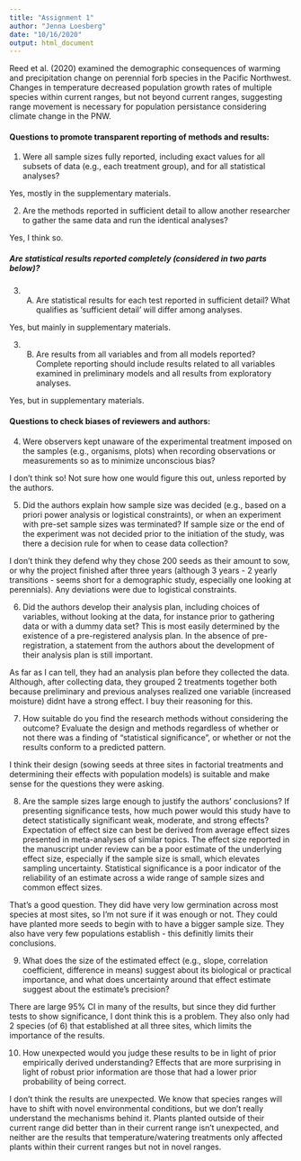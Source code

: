 ```yaml
---
title: "Assignment 1"
author: "Jenna Loesberg"
date: "10/16/2020"
output: html_document
---
```


Reed et al. (2020) examined the demographic consequences of warming and precipitation change on perennial forb species in the Pacific Northwest. Changes in temperature decreased population growth rates of multiple species within current ranges, but not beyond current ranges, suggesting range movement is necessary for population persistance considering climate change in the PNW.


#### Questions to promote transparent reporting of methods and results:

1. Were all sample sizes fully reported, including exact values for all subsets of data (e.g., each treatment group), and for all statistical analyses? 

Yes, mostly in the supplementary materials.

2. Are the methods reported in sufficient detail to allow another researcher to gather the same
data and run the identical analyses? 

Yes, I think so.

##### Are statistical results reported completely (considered in two parts below)?

3. A) Are statistical results for each test reported in sufficient detail? What qualifies as ‘sufficient
detail’ will differ among analyses.

Yes, but mainly in supplementary materials.

3. B) Are results from all variables and from all models reported? Complete reporting should include
results related to all variables examined in preliminary models and all results from exploratory
analyses. 

Yes, but in supplementary materials. 

#### Questions to check biases of reviewers and authors:

4. Were observers kept unaware of the experimental treatment imposed on the samples (e.g.,
organisms, plots) when recording observations or measurements so as to minimize unconscious
bias? 

I don't think so! Not sure how one would figure this out, unless reported by the authors.

5. Did the authors explain how sample size was decided (e.g., based on a priori power analysis or
logistical constraints), or when an experiment with pre-set sample sizes was terminated? If
sample size or the end of the experiment was not decided prior to the initiation of the study, was
there a decision rule for when to cease data collection? 

I don't think they defend why they chose 200 seeds as their amount to sow, or why the project finished after three years (although 3 years - 2 yearly transitions - seems short for a demographic study, especially one looking at perennials). Any deviations were due to logistical constraints.

6. Did the authors develop their analysis plan, including choices of variables, without looking at the
data, for instance prior to gathering data or with a dummy data set? This is most easily
determined by the existence of a pre-registered analysis plan. In the absence of pre-registration,
a statement from the authors about the development of their analysis plan is still important.

As far as I can tell, they had an analysis plan before they collected the data. Although, after collecting data, they grouped 2 treatments together both because preliminary and previous analyses realized one variable (increased moisture) didnt have a strong effect. I buy their reasoning for this. 

7. How suitable do you find the research methods without considering the outcome? Evaluate the
design and methods regardless of whether or not there was a finding of “statistical significance”,
or whether or not the results conform to a predicted pattern.

I think their design (sowing seeds at three sites in factorial treatments and determining their effects with population models) is suitable and make sense for the questions they were asking.

8. Are the sample sizes large enough to justify the authors’ conclusions? If presenting significance
tests, how much power would this study have to detect statistically significant weak, moderate,
and strong effects? Expectation of effect size can best be derived from average effect sizes
presented in meta-analyses of similar topics. The effect size reported in the manuscript under
review can be a poor estimate of the underlying effect size, especially if the sample size is small,
which elevates sampling uncertainty. Statistical significance is a poor indicator of the reliability of
an estimate across a wide range of sample sizes and common effect sizes. 

That's a good question. They did have very low germination across most species at most sites, so I'm not sure if it was enough or not. They could have planted more seeds to begin with to have a bigger sample size. They also have very few populations establish - this definitly limits their conclusions. 

9. What does the size of the estimated effect (e.g., slope, correlation coefficient, difference in
means) suggest about its biological or practical importance, and what does uncertainty around
that effect estimate suggest about the estimate’s precision?

There are large 95% CI in many of the results, but since they did further tests to show significance, I dont think this is a problem. They also only had 2 species (of 6) that established at all three sites, which limits the importance of the results.

10. How unexpected would you judge these results to be in light of prior empirically derived
understanding? Effects that are more surprising in light of robust prior information are those that
had a lower prior probability of being correct. 

I don't think the results are unexpected. We know that species ranges will have to shift with novel environmental conditions, but we don't really understand the mechanisms behind it. Plants planted outside of their current range did better than in their current range isn't unexpected, and neither are the results that temperature/watering treatments only affected plants within their current ranges but not in novel ranges. 

